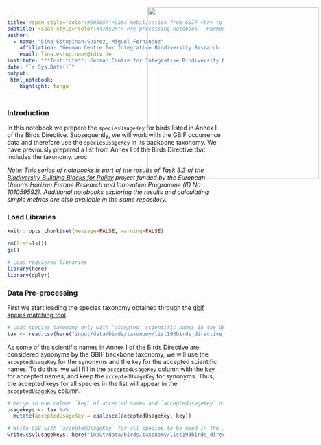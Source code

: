 ```yaml
---
title: <span style="color:#005857">Data mobilisation from GBIF <br> to the EBV Data Portal<span>
subtitle: <span style="color:#47A52A"> Pre-processing notebook - Harmonisation of species keys for the JSON query <br> of species listed in the Annex I of the Birds Directive
author: 
  - name: "Lina Estupinan-Suarez, Miguel Fernandez"
    affiliation: "German Centre for Integrative Biodiversity Research (iDiv)"
    email: lina.estupinans@idiv.de
institute: "**Institute**: German Centre for Integrative Biodiversity Research (iDiv)"
date: "`r Sys.Date()`"
output:
 html_notebook:
    highlight: tango
---
```

<img src="C:\gitrepo\B-Cubed_data_mobilization\input\logos\idiv+b3+EU.png" style='width: 400px; position:absolute; top:45px; right:0px; padding:5px;'/>
---


### Introduction
In this notebook we prepare the `speciesUsageKey` for birds listed in Annex I of the Birds Directive. Subsequently, we will work with the GBIF occurrence data and therefore use the `speciesUsageKey` in its backbone taxonomy.
We have previously prepared a list from Annex I of the Birds Directive that includes the taxonomy. proc

*Note: This series of notebooks is part of the results of Task 3.3 of the [Biodiversity Building Blocks for Policy](https://b-cubed.eu/) project funded by the European Union’s Horizon Europe Research and Innovation Programme (ID No 101059592). Additional notebooks exploring the results and calculating simple metrics are also available in the same repository.*

### Load Libraries
```r
knitr::opts_chunk$set(message=FALSE, warning=FALSE)
```


```r
rm(list=ls())
gc()

# Load requiered libraries
library(here)
library(dplyr)
```

### Data Pre-processing

First we start loading the species taxonomy obtained through the [gbif spcies matching tool](https://www.gbif.org/tools/species-lookup).
```r
# Load species taxonomy only with ‘accepted’ scientific names in the GBIF backbone taxonomy
tax <- read.csv(here("input/data/birds/taxonomy/list193birds_directive_annexi_match_gbif_updated.csv"))
```

As some of the scientific names in Annex I of the Birds Directive are considered synonyms by the GBIF backbone taxonomy, we will use the `acceptedUsageKey` for the synonyms and the `key` for the accepted scientific names. To do this, we will fill in the `acceptedUsageKey` column with the key for accepted names, and keep the `acceptedUsageKey` for synonyms. Thus, the accepted keys for all species in the list will appear in the `acceptedUsageKey` column.
```r
# Merge in one column `key` of accepted names and `acceptedUsageKey` of synonyms
usagekeys <- tax %>%
  mutate(acceptedUsageKey = coalesce(acceptedUsageKey, key))

# Write CSV with `acceptedUsageKey` for all species to be used in the JSON query
write.csv(usagekeys, here("input/data/birds/taxonomy/list193birds_directive_annexi_allaccepted_usagekey_gbif.csv"), row.names = FALSE)
```
